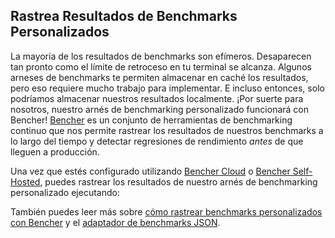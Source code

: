 
## Rastrea Resultados de Benchmarks Personalizados

La mayoría de los resultados de benchmarks son efímeros.
Desaparecen tan pronto como el límite de retroceso en tu terminal se alcanza.
Algunos arneses de benchmarks te permiten almacenar en caché los resultados, pero eso requiere mucho trabajo para implementar.
E incluso entonces, solo podríamos almacenar nuestros resultados localmente.
¡Por suerte para nosotros, nuestro arnés de benchmarking personalizado funcionará con Bencher!
[Bencher][bencher] es un conjunto de herramientas de benchmarking continuo
que nos permite rastrear los resultados de nuestros benchmarks a lo largo del tiempo
y detectar regresiones de rendimiento _antes_ de que lleguen a producción.

Una vez que estés configurado utilizando [Bencher Cloud][quick start] o [Bencher Self-Hosted][docker quick start],
puedes rastrear los resultados de nuestro arnés de benchmarking personalizado ejecutando:

<BencherRun />

También puedes leer más sobre [cómo rastrear benchmarks personalizados con Bencher][custom benchmarks]
y el [adaptador de benchmarks JSON][json adapter].

[bencher]: /
[install cli]: /es/docs/how-to/install-cli/
[quick start]: /es/docs/tutorial/quick-start/
[docker quick start]: /es/docs/tutorial/docker/
[custom benchmarks]: /es/docs/how-to/track-custom-benchmarks/
[json adapter]: http://localhost:3000/docs/explanation/adapters/#-json
